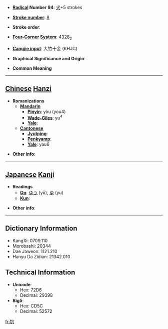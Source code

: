 * '''[[Wiktionary:Chinese radical index| Radical]] Number 94''': [[Wiktionary:Chinese radical index 犬|犬]]+5 strokes

* '''[[Wiktionary:Chinese total strokes index|Stroke number]]''': [[Wiktionary:Chinese total strokes index 8|8]]

* '''Stroke order''': 

* '''[[Wiktionary:Chinese four corner index|Four-Corner System]]''': 4328<sub>2</sub>

* '''[[Wiktionary:Chinese Cangjie index|Cangjie input]]''': 大竹十金 (KHJC)

* '''Graphical Significance and Origin''': 

* '''Common Meaning'''

----

== [[Chinese]] [[Hanzi]] ==

* '''Romanizations'''
** '''[[Mandarin]]'''
*** '''[[Pinyin]]''': yòu (you4)
*** '''[[Wade-Giles]]''': yu<sup>4</sup>
*** '''[[Yale]]''': 
** '''[[Cantonese]]'''
*** '''[[Jyutping]]''':
*** '''[[Penkyamp]]''': 
*** '''[[Yale]]''': yau6

* '''Other info''': 

----

== [[Japanese]] [[Kanji]] ==

* '''Readings'''
** '''[[On]]''': [[ゆう]] (yū), [[ゆ]] (yu)
** '''[[Kun]]''': 

* '''Other info''':  

----

== Dictionary Information ==

* KangXi: 0709.110
* Morobashi: 20344
* Dae Jaweon: 1121.210
* Hanyu Da Zidian: 21342.010

== Technical Information ==

* '''Unicode''':
** Hex: 72D6
** Decimal: 29398
* '''Big5''':
** Hex: CD5C
** Decimal: 52572

[[fr:狖]]